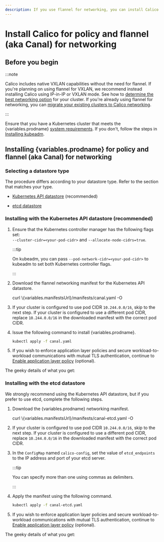 ```yaml
---
description: If you use flannel for networking, you can install Calico network policy to secure cluster communications.
---
```



# Install Calico for policy and flannel (aka Canal) for networking

## Before you begin

:::note

Calico includes native VXLAN capabilities without the need for flannel. If you're planning on using flannel for VXLAN, we recommend instead installing Calico using IP-in-IP or VXLAN mode. See how to [determine the best networking option](../../../networking/determine-best-networking.mdx) for your cluster.
If you're already using flannel for networking, you can [migrate your existing clusters to Calico networking](migration-from-flannel.mdx).

:::

Ensure that you have a Kubernetes cluster that meets the
{variables.prodname} [system requirements](../requirements.mdx). If you don't,
follow the steps in [Installing kubeadm](https://kubernetes.io/docs/setup/production-environment/tools/kubeadm/install-kubeadm/).

## Installing {variables.prodname} for policy and flannel (aka Canal) for networking

### Selecting a datastore type

The procedure differs according to your datastore type. Refer to the section that matches your type.

- [Kubernetes API datastore](#installing-with-the-kubernetes-api-datastore-recommended) (recommended)

- [etcd datastore](#installing-with-the-etcd-datastore)

### Installing with the Kubernetes API datastore (recommended)

1. Ensure that the Kubernetes controller manager has the following flags
   set: <br/>
   `--cluster-cidr=<your-pod-cidr>` and `--allocate-node-cidrs=true`.

   :::tip

   On kubeadm, you can pass `--pod-network-cidr=<your-pod-cidr>`
   to kubeadm to set both Kubernetes controller flags.

   :::

1. Download the flannel networking manifest for the Kubernetes API datastore.

   <CodeBlock language='bash'>
   curl \{variables.manifestsUrl}/manifests/canal.yaml -O
   </CodeBlock>

1. If your cluster is configured to use pod CIDR `10.244.0.0/16`, skip to the next step.
   If your cluster is configured to use a different pod CIDR, replace `10.244.0.0/16` in the downloaded manifest with the correct pod CIDR.

1. Issue the following command to install {variables.prodname}.

   ```bash
   kubectl apply -f canal.yaml
   ```

1. If you wish to enforce application layer policies and secure workload-to-workload
   communications with mutual TLS authentication, continue to [Enable application layer policy](../../../network-policy/istio/app-layer-policy.mdx) (optional).

The geeky details of what you get:

<GeekDetails
  prodname='{variables.prodname}'
  details='Policy:Calico,IPAM:Host-local,CNI:Calico,Overlay:VXLAN,Routing:Static,Datastore:Kubernetes'
/>

### Installing with the etcd datastore

We strongly recommend using the Kubernetes API datastore, but if you prefer to use
etcd, complete the following steps.

1. Download the {variables.prodname} networking manifest.

   <CodeBlock language='bash'>
   curl \{variables.manifestsUrl}/manifests/canal-etcd.yaml -O
   </CodeBlock>

1. If your cluster is configured to use pod CIDR `10.244.0.0/16`, skip to the next step.
   If your cluster is configured to use a different pod CIDR, replace `10.244.0.0/16` in the downloaded manifest with the correct pod CIDR.

1. In the `ConfigMap` named `calico-config`, set the value of
   `etcd_endpoints` to the IP address and port of your etcd server.

   :::tip

   You can specify more than one using commas as delimiters.

   :::

1. Apply the manifest using the following command.

   ```bash
   kubectl apply -f canal-etcd.yaml
   ```

1. If you wish to enforce application layer policies and secure workload-to-workload
   communications with mutual TLS authentication, continue to [Enable application layer policy](../../../network-policy/istio/app-layer-policy.mdx) (optional).

The geeky details of what you get:

<GeekDetails
  prodname='{variables.prodname}'
  details='Policy:Calico,IPAM:Host-local,CNI:Calico,Overlay:VXLAN,Routing:Static,Datastore:etcd'
/>
